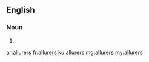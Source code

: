 ==English==

===Noun===
{{head|en|plural}}

# {{plural of|allurer|lang=en}}

[[ar:allurers]]
[[fr:allurers]]
[[ku:allurers]]
[[mg:allurers]]
[[my:allurers]]